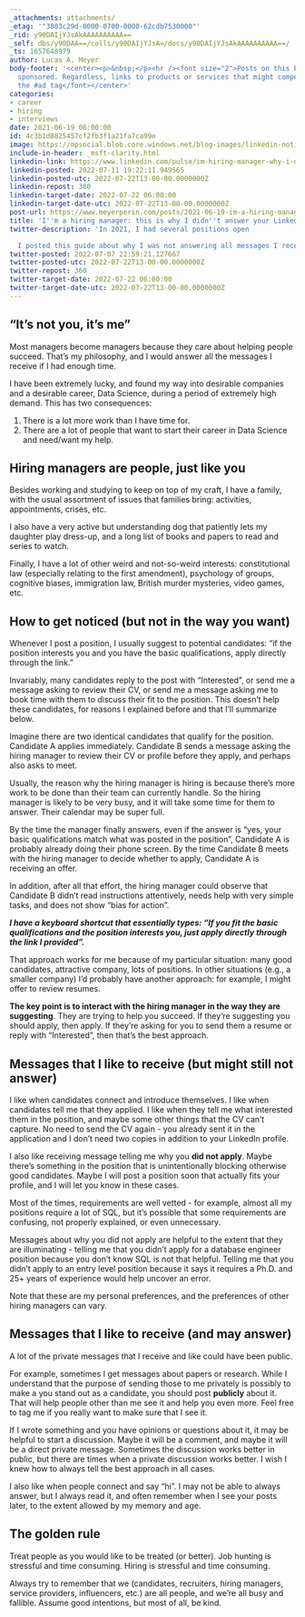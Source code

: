 ```yaml
---
_attachments: attachments/
_etag: '"3803c29d-0000-0700-0000-62cdb7530000"'
_rid: y90DAIjYJsAkAAAAAAAAAA==
_self: dbs/y90DAA==/colls/y90DAIjYJsA=/docs/y90DAIjYJsAkAAAAAAAAAA==/
_ts: 1657648979
author: Lucas A. Meyer
body-footer: '<center><p>&nbsp;</p><hr /><font size="2">Posts on this blog are **not**
  sponsored. Regardless, links to products or services that might compensate have
  the #ad tag</font></center>'
categories:
- career
- hiring
- interviews
date: 2021-06-19 06:00:00
id: 4c3b1d8825457cf2fb3f1a21fa7ca99e
image: https://mpsocial.blob.core.windows.net/blog-images/linkedin-notifications.jpg
include-in-header: _msft-clarity.html
linkedin-link: https://www.linkedin.com/pulse/im-hiring-manager-why-i-didnt-answer-your-linkedin-message-meyer
linkedin-posted: 2022-07-11 19:22:11.949565
linkedin-posted-utc: 2022-07-22T13-00-00.0000000Z
linkedin-repost: 360
linkedin-target-date: 2022-07-22 06:00:00
linkedin-target-date-utc: 2022-07-22T13-00-00.0000000Z
post-url: https://www.meyerperin.com/posts/2021-06-19-im-a-hiring-manager-this-is-why-i-didnt-answer-your-linkedin-message.html
title: 'I''m a hiring manager: this is why I didn''t answer your LinkedIn message'
twitter-description: 'In 2021, I had several positions open

  I posted this guide about why I was not answering all messages I received on LinkedIn'
twitter-posted: 2022-07-07 22:59:21.127667
twitter-posted-utc: 2022-07-22T13-00-00.0000000Z
twitter-repost: 360
twitter-target-date: 2022-07-22 06:00:00
twitter-target-date-utc: 2022-07-22T13-00-00.0000000Z
---
```

## "It's not you, it's me"
Most managers become managers because they care about helping people succeed. That's my philosophy, and I would answer all the messages I receive if I had enough time.

I have been extremely lucky, and found my way into desirable companies and a desirable career, Data Science, during a period of extremely high demand. This has two consequences:

1. There is a lot more work than I have time for.
2. There are a lot of people that want to start their career in Data Science and need/want my help.

## Hiring managers are people, just like you

Besides working and studying to keep on top of my craft, I have a family, with the usual assortment of issues that families bring: activities, appointments, crises, etc.

I also have a very active but understanding dog that patiently lets my daughter play dress-up, and a long list of books and papers to read and series to watch.

Finally, I have a lot of other weird and not-so-weird interests: constitutional law (especially relating to the first amendment), psychology of groups, cognitive biases, immigration law, British murder mysteries, video games, etc.

## How to get noticed (but not in the way you want)

Whenever I post a position, I usually suggest to potential candidates: "if the position interests you and you have the basic qualifications, apply directly through the link."

Invariably, many candidates reply to the post with "Interested", or send me a message asking to review their CV, or send me a message asking me to book time with them to discuss their fit to the position. This doesn't help these candidates, for reasons I explained before and that I'll summarize below.

Imagine there are two identical candidates that qualify for the position. Candidate A applies immediately. Candidate B sends a message asking the hiring manager to review their CV or profile before they apply, and perhaps also asks to meet.

Usually, the reason why the hiring manager is hiring is because there's more work to be done than their team can currently handle. So the hiring manager is likely to be very busy, and it will take some time for them to answer. Their calendar may be super full.

By the time the manager finally answers, even if the answer is "yes, your basic qualifications match what was posted in the position", Candidate A is probably already doing their phone screen. By the time Candidate B meets with the hiring manager to decide whether to apply, Candidate A is receiving an offer.

In addition, after all that effort, the hiring manager could observe that Candidate B didn't read instructions attentively, needs help with very simple tasks, and does not show "bias for action".

_**I have a keyboard shortcut that essentially types: "If you fit the basic qualifications and the position interests you, just apply directly through the link I provided".**_

That approach works for me because of my particular situation: many good candidates, attractive company, lots of positions. In other situations (e.g., a smaller company) I'd probably have another approach: for example, I might offer to review resumes.

**The key point is to interact with the hiring manager in the way they are suggesting**. They are trying to help you succeed. If they're suggesting you should apply, then apply. If they're asking for you to send them a resume or reply with "Interested", then that's the best approach.

## Messages that I like to receive (but might still not answer)

I like when candidates connect and introduce themselves. I like when candidates tell me that they applied. I like when they tell me what interested them in the position, and maybe some other things that the CV can't capture. No need to send the CV again - you already sent it in the application and I don't need two copies in addition to your LinkedIn profile.

I also like receiving message telling me why you **did not apply**. Maybe there's something in the position that is unintentionally blocking otherwise good candidates. Maybe I will post a position soon that actually fits your profile, and I will let you know in these cases.

Most of the times, requirements are well vetted - for example, almost all my positions require a lot of SQL, but it's possible that some requirements are confusing, not properly explained, or even unnecessary.

Messages about why you did not apply are helpful to the extent that they are illuminating - telling me that you didn't apply for a database engineer position because you don't know SQL is not that helpful. Telling me that you didn't apply to an entry level position because it says it requires a Ph.D. and 25+ years of experience would help uncover an error.

Note that these are my personal preferences, and the preferences of other hiring managers can vary.

## Messages that I like to receive (and may answer)

A lot of the private messages that I receive and like could have been public.

For example, sometimes I get messages about papers or research. While I understand that the purpose of sending those to me privately is possibly to make a you stand out as a candidate, you should post **publicly** about it. That will help people other than me see it and help you even more. Feel free to tag me if you really want to make sure that I see it.

If I wrote something and you have opinions or questions about it, it may be helpful to start a discussion. Maybe it will be a comment, and maybe it will be a direct private message. Sometimes the discussion works better in public, but there are times when a private discussion works better. I wish I knew how to always tell the best approach in all cases.

I also like when people connect and say "hi". I may not be able to always answer, but I always read it, and often remember when I see your posts later, to the extent allowed by my memory and age.

## The golden rule

Treat people as you would like to be treated (or better). Job hunting is stressful and time consuming. Hiring is stressful and time consuming.

Always try to remember that we (candidates, recruiters, hiring managers, service providers, influencers, etc.) are all people, and we're all busy and fallible. Assume good intentions, but most of all, be kind.

